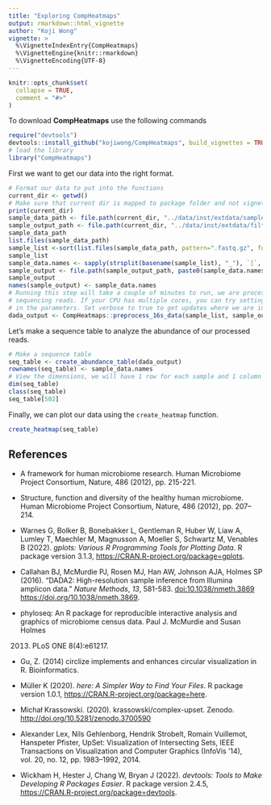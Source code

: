 ```yaml
---
title: "Exploring CompHeatmaps"
output: rmarkdown::html_vignette
author: "Koji Wong"
vignette: >
  %\VignetteIndexEntry{CompHeatmaps}
  %\VignetteEngine{knitr::rmarkdown}
  %\VignetteEncoding{UTF-8}
---
```


```r
knitr::opts_chunk$set(
  collapse = TRUE,
  comment = "#>"
)
```

To download **CompHeatmaps** use the following commands
```r
require("devtools")
devtools::install_github("kojiwong/CompHeatmaps", build_vignettes = TRUE)
# load the library
library("CompHeatmaps")
```

First we want to get our data into the right format.
```r
# Format our data to put into the functions
current_dir <- getwd()
# Make sure that current dir is mapped to package folder and not vignettes folder.
print(current_dir)
sample_data_path <- file.path(current_dir, "../data/inst/extdata/sample_raw_16S_data")
sample_output_path <- file.path(current_dir, "../data/inst/extdata/filtered_reads")
sample_data_path
list.files(sample_data_path)
sample_list <-sort(list.files(sample_data_path, pattern=".fastq.gz", full.names = TRUE))
sample_list
sample_data.names <- sapply(strsplit(basename(sample_list), "_"), `[`, 1)
sample_output <- file.path(sample_output_path, paste0(sample_data.names, "_filt.fastq.gz"))
sample_output
names(sample_output) <- sample_data.names
# Running this step will take a couple of minutes to run, we are processing millions of
# sequencing reads. If your CPU has multiple cores, you can try setting `multithread = TRUE`
# in the parameters. Set verbose to true to get updates where we are in processing.
dada_output <- CompHeatmaps::preprocess_16s_data(sample_list, sample_output, verbose = TRUE, multithread = TRUE)
```

Let's make a sequence table to analyze the abundance of our processed reads.
```r
# Make a sequence table
seq_table <- create_abundance_table(dada_output)
rownames(seq_table) <- sample_data.names
# View the dimensions, we will have 1 row for each sample and 1 column for each unique read
dim(seq_table)
class(seq_table)
seq_table[502]
```

Finally, we can plot our data using the `create_heatmap` function.
```r
create_heatmap(seq_table)
```


## References

- A framework for human microbiome research. Human Microbiome Project
  Consortium, Nature, 486 (2012), pp. 215-221.

- Structure, function and diversity of the healthy human microbiome.
  Human Microbiome Project Consortium, Nature, 486 (2012), pp. 207–214.

- Warnes G, Bolker B, Bonebakker L, Gentleman R, Huber W, Liaw A, Lumley
  T, Maechler M, Magnusson A, Moeller S, Schwartz M, Venables B (2022).
  *gplots: Various R Programming Tools for Plotting Data*. R package
  version 3.1.3, <https://CRAN.R-project.org/package=gplots>.

- Callahan BJ, McMurdie PJ, Rosen MJ, Han AW, Johnson AJA, Holmes SP
  (2016). “DADA2: High-resolution sample inference from Illumina
  amplicon data.” *Nature Methods*, *13*, 581-583.
  <doi:10.1038/nmeth.3869> <https://doi.org/10.1038/nmeth.3869>.

- phyloseq: An R package for reproducible interactive analysis and
  graphics of microbiome census data. Paul J. McMurdie and Susan Holmes

  2013) PLoS ONE 8(4):e61217.

- Gu, Z. (2014) circlize implements and enhances circular visualization
  in R. Bioinformatics.

- Müller K (2020). *here: A Simpler Way to Find Your Files*. R package
  version 1.0.1, <https://CRAN.R-project.org/package=here>.

- Michał Krassowski. (2020). krassowski/complex-upset. Zenodo.
  <http://doi.org/10.5281/zenodo.3700590>

- Alexander Lex, Nils Gehlenborg, Hendrik Strobelt, Romain Vuillemot,
  Hanspeter Pfister, UpSet: Visualization of Intersecting Sets, IEEE
  Transactions on Visualization and Computer Graphics (InfoVis ’14),
  vol. 20, no. 12, pp. 1983–1992, 2014.

- Wickham H, Hester J, Chang W, Bryan J (2022). *devtools: Tools to Make
  Developing R Packages Easier*. R package version 2.4.5,
  <https://CRAN.R-project.org/package=devtools>.